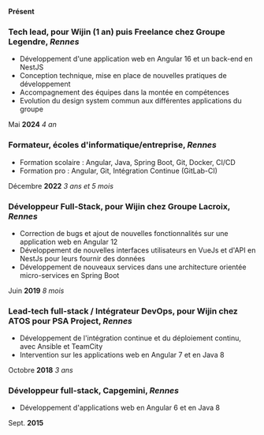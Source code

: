 **Présent**
### **Tech lead**, pour Wijin (1 an) puis Freelance chez Groupe Legendre, _Rennes_

- Développement d'une application web en Angular 16 et un back-end en NestJS
- Conception technique, mise en place de nouvelles pratiques de développement
- Accompagnement des équipes dans la montée en compétences
- Evolution du design system commun aux différentes applications du groupe

Mai **2024** _4 an_
### **Formateur**, écoles d'informatique/entreprise, _Rennes_
- Formation scolaire : Angular, Java, Spring Boot, Git, Docker, CI/CD
- Formation pro : Angular, Git, Intégration Continue (GitLab-CI)

Décembre **2022** _3 ans et 5 mois_
### **Développeur Full-Stack**, pour Wijin chez Groupe Lacroix, _Rennes_

- Correction de bugs et ajout de nouvelles fonctionnalités sur une application web en Angular 12
- Développement de nouvelles interfaces utilisateurs en VueJs et d'API en NestJs pour leurs fournir des données
- Développement de nouveaux services dans une architecture orientée micro-services en Spring Boot

Juin **2019** _8 mois_
### **Lead-tech full-stack / Intégrateur DevOps**, pour Wijin chez ATOS pour PSA Project, _Rennes_

- Développement de l'intégration continue et du déploiement continu, avec Ansible et TeamCity
- Intervention sur les applications web en Angular 7 et en Java 8

Octobre **2018** _3 ans_
### **Développeur full-stack**, Capgemini, _Rennes_

- Développement d'applications web en Angular 6 et en Java 8

Sept. **2015** _&nbsp;_
